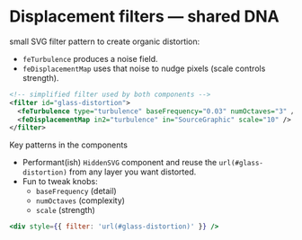 
# Displacement filters — shared DNA

small SVG filter pattern to create organic distortion:

- `feTurbulence` produces a noise field.
- `feDisplacementMap` uses that noise to nudge pixels (scale controls strength).

```svg
<!-- simplified filter used by both components -->
<filter id="glass-distortion">
  <feTurbulence type="turbulence" baseFrequency="0.03" numOctaves="3" />
  <feDisplacementMap in2="turbulence" in="SourceGraphic" scale="10" />
</filter>
```

Key patterns in the components

- Performant(ish) `HiddenSVG` component and reuse the `url(#glass-distortion)` from any layer you want distorted.
- Fun to tweak knobs:
  - `baseFrequency` (detail)
  - `numOctaves` (complexity)
  - `scale` (strength)

```jsx
<div style={{ filter: 'url(#glass-distortion)' }} />
```
